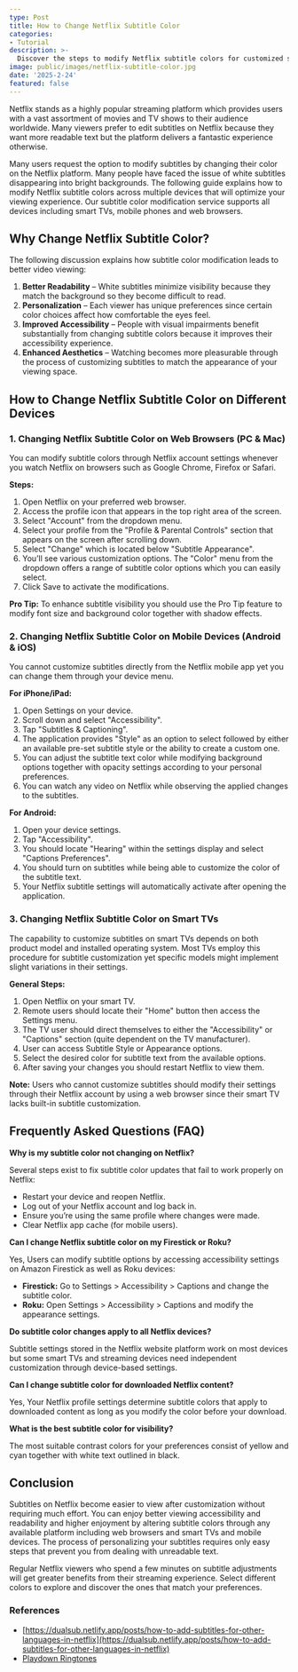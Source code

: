 ```yaml
---
type: Post
title: How to Change Netflix Subtitle Color
categories:
- Tutorial
description: >-
  Discover the steps to modify Netflix subtitle colors for customized subtitle viewing.
image: public/images/netflix-subtitle-color.jpg
date: '2025-2-24'
featured: false
---
```


Netflix stands as a highly popular streaming platform which provides users with a vast assortment of movies and TV shows to their audience worldwide. Many viewers prefer to edit subtitles on Netflix because they want more readable text but the platform delivers a fantastic experience otherwise.

Many users request the option to modify subtitles by changing their color on the Netflix platform. Many people have faced the issue of white subtitles disappearing into bright backgrounds. The following guide explains how to modify Netflix subtitle colors across multiple devices that will optimize your viewing experience. Our subtitle color modification service supports all devices including smart TVs, mobile phones and web browsers.

## Why Change Netflix Subtitle Color?
The following discussion explains how subtitle color modification leads to better video viewing:

1. **Better Readability** – White subtitles minimize visibility because they match the background so they become difficult to read.
2. **Personalization** – Each viewer has unique preferences since certain color choices affect how comfortable the eyes feel.
3. **Improved Accessibility** – People with visual impairments benefit substantially from changing subtitle colors because it improves their accessibility experience.
4. **Enhanced Aesthetics** – Watching becomes more pleasurable through the process of customizing subtitles to match the appearance of your viewing space.

## How to Change Netflix Subtitle Color on Different Devices

### 1. Changing Netflix Subtitle Color on Web Browsers (PC & Mac)
You can modify subtitle colors through Netflix account settings whenever you watch Netflix on browsers such as Google Chrome, Firefox or Safari.

**Steps:**

1. Open Netflix on your preferred web browser.
2. Access the profile icon that appears in the top right area of the screen.
3. Select "Account" from the dropdown menu.
4. Select your profile from the "Profile & Parental Controls" section that appears on the screen after scrolling down.
5. Select "Change" which is located below "Subtitle Appearance".
6. You’ll see various customization options. The "Color" menu from the dropdown offers a range of subtitle color options which you can easily select.
7. Click Save to activate the modifications.

**Pro Tip:** To enhance subtitle visibility you should use the Pro Tip feature to modify font size and background color together with shadow effects.

### 2. Changing Netflix Subtitle Color on Mobile Devices (Android & iOS)
You cannot customize subtitles directly from the Netflix mobile app yet you can change them through your device menu.

**For iPhone/iPad:**

1. Open Settings on your device.
2. Scroll down and select "Accessibility".
3. Tap "Subtitles & Captioning".
4. The application provides "Style" as an option to select followed by either an available pre-set subtitle style or the ability to create a custom one.
5. You can adjust the subtitle text color while modifying background options together with opacity settings according to your personal preferences.
6. You can watch any video on Netflix while observing the applied changes to the subtitles.

**For Android:**

1. Open your device settings.
2. Tap "Accessibility".
3. You should locate "Hearing" within the settings display and select "Captions Preferences".
4. You should turn on subtitles while being able to customize the color of the subtitle text.
5. Your Netflix subtitle settings will automatically activate after opening the application.

### 3. Changing Netflix Subtitle Color on Smart TVs
The capability to customize subtitles on smart TVs depends on both product model and installed operating system. Most TVs employ this procedure for subtitle customization yet specific models might implement slight variations in their settings.

**General Steps:**

1. Open Netflix on your smart TV.
2. Remote users should locate their "Home" button then access the Settings menu.
3. The TV user should direct themselves to either the "Accessibility" or "Captions" section (quite dependent on the TV manufacturer).
4. User can access Subtitle Style or Appearance options.
5. Select the desired color for subtitle text from the available options.
6. After saving your changes you should restart Netflix to view them.

**Note:** Users who cannot customize subtitles should modify their settings through their Netflix account by using a web browser since their smart TV lacks built-in subtitle customization.

## Frequently Asked Questions (FAQ)
**Why is my subtitle color not changing on Netflix?**

Several steps exist to fix subtitle color updates that fail to work properly on Netflix:

- Restart your device and reopen Netflix.
- Log out of your Netflix account and log back in.
- Ensure you’re using the same profile where changes were made.
- Clear Netflix app cache (for mobile users).

**Can I change Netflix subtitle color on my Firestick or Roku?**
  
Yes, Users can modify subtitle options by accessing accessibility settings on Amazon Firestick as well as Roku devices:
- **Firestick:** Go to Settings > Accessibility > Captions and change the subtitle color.
- **Roku:** Open Settings > Accessibility > Captions and modify the appearance settings.

**Do subtitle color changes apply to all Netflix devices?**
  
Subtitle settings stored in the Netflix website platform work on most devices but some smart TVs and streaming devices need independent customization through device-based settings.

**Can I change subtitle color for downloaded Netflix content?**
  
Yes, Your Netflix profile settings determine subtitle colors that apply to downloaded content as long as you modify the color before your download.

**What is the best subtitle color for visibility?**
  
The most suitable contrast colors for your preferences consist of yellow and cyan together with white text outlined in black.

## Conclusion
Subtitles on Netflix become easier to view after customization without requiring much effort. You can enjoy better viewing accessibility and readability and higher enjoyment by altering subtitle colors through any available platform including web browsers and smart TVs and mobile devices. The process of personalizing your subtitles requires only easy steps that prevent you from dealing with unreadable text.

Regular Netflix viewers who spend a few minutes on subtitle adjustments will get greater benefits from their streaming experience. Select different colors to explore and discover the ones that match your preferences.

### References
- [https://dualsub.netlify.app/posts/how-to-add-subtitles-for-other-languages-in-netflix](https://dualsub.netlify.app/posts/how-to-add-subtitles-for-other-languages-in-netflix)
- [Playdown Ringtones](https://playdown.id/)
